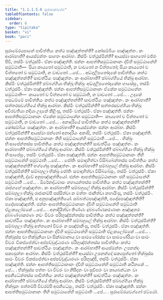 ```yaml
---
title: "1.1.1.5.6 සුරාපානවග්ග"
tableOfContents: false
sidebar:
  order: 6
type: "tipitaka"
basket: "vi"
book: "pari"
---
```



<DynamicBreadcrumb />

<Division number="104" book="pari">

<Paragraph number="174" book="pari">
සුරාමේරයපානේ පාචිත්තියං කත්ථ පඤ්ඤත්තන්ති? කෝසම්බියං පඤ්ඤත්තං. කං ආරබ්භාති? ආයස්මන්තං සාගතං ආරබ්භ. කිස්මිං වත්ථුස්මින්ති? ආයස්මා සාගතෝ මජ්ජං පිවි, තස්මිං වත්ථුස්මිං. ඒකා පඤ්ඤත්ති. ඡන්නං ආපත්තිසමුට්ඨානානං ද්වීහි සමුට්ඨානේහි සමුට්ඨාති—  සියා කායතෝ සමුට්ඨාති, න වාචතෝ න චිත්තතෝ; සියා කායතෝ ච චිත්තතෝ ච සමුට්ඨාති, න වාචතෝ …පේ… .
</Paragraph>

</Division>
<Division number="105" book="pari">

<Paragraph number="175" book="pari">
අඞ්ගුලිපතෝදකේ පාචිත්තියං කත්ථ පඤ්ඤත්තන්ති? සාවත්ථියං පඤ්ඤත්තං. කං ආරබ්භාති? ඡබ්බග්ගියේ භික්ඛූ ආරබ්භ. කිස්මිං වත්ථුස්මින්ති? ඡබ්බග්ගියා භික්ඛූ භික්ඛුං අඞ්ගුලිපතෝදකේන හාසේසුං, තස්මිං වත්ථුස්මිං. ඒකා පඤ්ඤත්ති. ඡන්නං ආපත්තිසමුට්ඨානානං ඒකේන සමුට්ඨානේන සමුට්ඨාති—  කායතෝ ච චිත්තතෝ ච සමුට්ඨාති, න වාචතෝ …පේ… .
</Paragraph>

</Division>
<Division number="106" book="pari">

<Paragraph number="176" book="pari">
උදකේ හසධම්මේ පාචිත්තියං කත්ථ පඤ්ඤත්තන්ති? සාවත්ථියං පඤ්ඤත්තං. කං ආරබ්භාති? සත්තරසවග්ගියේ භික්ඛූ ආරබ්භ. කිස්මිං වත්ථුස්මින්ති? සත්තරසවග්ගියා භික්ඛූ අචිරවතියා නදියා උදකේ කීළිංසු, තස්මිං වත්ථුස්මිං. ඒකා පඤ්ඤත්ති. ඡන්නං ආපත්තිසමුට්ඨානානං ඒකේන සමුට්ඨානේන සමුට්ඨාති—  කායතෝ ච චිත්තතෝ ච සමුට්ඨාති, න වාචතෝ …පේ… .
</Paragraph>

</Division>
<Division number="107" book="pari">

<Paragraph number="177" book="pari">
අනාදරියේ පාචිත්තියං කත්ථ පඤ්ඤත්තන්ති? කෝසම්බියං පඤ්ඤත්තං. කං ආරබ්භාති? ආයස්මන්තං ඡන්නං ආරබ්භ. කිස්මිං වත්ථුස්මින්ති? ආයස්මා ඡන්නෝ අනාදරියං අකාසි, තස්මිං වත්ථුස්මිං. ඒකා පඤ්ඤත්ති. ඡන්නං ආපත්තිසමුට්ඨානානං තීහි සමුට්ඨානේහි සමුට්ඨාති …පේ… .
</Paragraph>

</Division>
<Division number="108" book="pari">

<Paragraph number="178" book="pari">
භික්ඛුං භිංසාපේන්තස්ස පාචිත්තියං කත්ථ පඤ්ඤත්තන්ති? සාවත්ථියං පඤ්ඤත්තං. කං ආරබ්භාති? ඡබ්බග්ගියේ භික්ඛූ ආරබ්භ. කිස්මිං වත්ථුස්මින්ති? ඡබ්බග්ගියා භික්ඛූ භික්ඛුං භිංසාපේසුං, තස්මිං වත්ථුස්මිං. ඒකා පඤ්ඤත්ති. ඡන්නං ආපත්තිසමුට්ඨානානං තීහි සමුට්ඨානේහි සමුට්ඨාති …පේ… .
</Paragraph>

</Division>
<Division number="109" book="pari">

<Paragraph number="179" book="pari">
ජෝතිං සමාදහිත්වා විසිබ්බේන්තස්ස පාචිත්තියං කත්ථ පඤ්ඤත්තන්ති? භග්ගේසු පඤ්ඤත්තං. කං ආරබ්භාති? සම්බහුලේ භික්ඛූ ආරබ්භ. කිස්මිං වත්ථුස්මින්ති? සම්බහුලා භික්ඛූ ජෝතිං සමාදහිත්වා විසිබ්බේසුං, තස්මිං වත්ථුස්මිං. ඒකා පඤ්ඤත්ති, ද්වේ අනුපඤ්ඤත්තියෝ. ඡන්නං ආපත්තිසමුට්ඨානානං ඡහි සමුට්ඨානේහි සමුට්ඨාති …පේ… .
</Paragraph>

</Division>
<Division number="110" book="pari">

<Paragraph number="180" book="pari">
ඕරේනද්ධමාසං නහායන්තස්ස පාචිත්තියං කත්ථ පඤ්ඤත්තන්ති? රාජගහේ පඤ්ඤත්තං. කං ආරබ්භාති? සම්බහුලේ භික්ඛූ ආරබ්භ. කිස්මිං වත්ථුස්මින්ති? සම්බහුලා භික්ඛූ රාජානම්පි පස්සිත්වා න මත්තං ජානිත්වා නහායිංසු, තස්මිං වත්ථුස්මිං. ඒකා පඤ්ඤත්ති, ඡ අනුපඤ්ඤත්තියෝ. සබ්බත්ථපඤ්ඤත්ති, පදේසපඤ්ඤත්තීති? පදේසපඤ්ඤත්ති. ඡන්නං ආපත්තිසමුට්ඨානානං ද්වීහි සමුට්ඨානේහි සමුට්ඨාති ඒළකලෝමකේ …පේ… .
</Paragraph>

</Division>
<Division number="111" book="pari">

<Paragraph number="181" book="pari">
අනාදියිත්වා තිණ්ණං දුබ්බණ්ණකරණානං අඤ්ඤතරං දුබ්බණ්ණකරණං නවං චීවරං පරිභුඤ්ජන්තස්ස පාචිත්තියං කත්ථ පඤ්ඤත්තන්ති? සාවත්ථියං පඤ්ඤත්තං. කං ආරබ්භාති? සම්බහුලේ භික්ඛූ ආරබ්භ. කිස්මිං වත්ථුස්මින්ති? සම්බහුලා භික්ඛූ අත්තනෝ චීවරං න සඤ්ජානිංසු, තස්මිං වත්ථුස්මිං. ඒකා පඤ්ඤත්ති. ඡන්නං ආපත්තිසමුට්ඨානානං ද්වීහි සමුට්ඨානේහි සමුට්ඨාති ඒළකලෝමකේ …පේ… .
</Paragraph>

</Division>
<Division number="112" book="pari">

<Paragraph number="182" book="pari">
භික්ඛුස්ස වා භික්ඛුනියා වා සික්ඛමානාය වා සාමණේරස්ස වා සාමණේරියා වා සාමං චීවරං විකප්පේත්වා අප්පච්චුද්ධාරණං පරිභුඤ්ජන්තස්ස පාචිත්තියං කත්ථ පඤ්ඤත්තන්ති? සාවත්ථියං පඤ්ඤත්තං. කං ආරබ්භාති? ආයස්මන්තං උපනන්දං සක්‍යපුත්තං ආරබ්භ. කිස්මිං වත්ථුස්මින්ති? ආයස්මා උපනන්දෝ සක්‍යපුත්තෝ භික්ඛුස්ස සාමං චීවරං විකප්පේත්වා අප්පච්චුද්ධාරණං පරිභුඤ්ජි, තස්මිං වත්ථුස්මිං. ඒකා පඤ්ඤත්ති. ඡන්නං ආපත්තිසමුට්ඨානානං ද්වීහි සමුට්ඨානේහි සමුට්ඨාති කථිනකේ …පේ… .
</Paragraph>

</Division>
<Division number="113" book="pari">

<Paragraph number="183" book="pari">
භික්ඛුස්ස පත්තං වා චීවරං වා නිසීදනං වා සූචිඝරං වා කායබන්ධනං වා අපනිධේන්තස්ස පාචිත්තියං කත්ථ පඤ්ඤත්තන්ති? සාවත්ථියං පඤ්ඤත්තං. කං ආරබ්භාති? ඡබ්බග්ගියේ භික්ඛූ ආරබ්භ. කිස්මිං වත්ථුස්මින්ති? ඡබ්බග්ගියා භික්ඛූ භික්ඛූනං පත්තම්පි චීවරම්පි අපනිධේසුං, තස්මිං වත්ථුස්මිං. ඒකා පඤ්ඤත්ති. ඡන්නං ආපත්තිසමුට්ඨානානං තීහි සමුට්ඨානේහි සමුට්ඨාති …පේ… .

</Paragraph>
</Division>

<Paragraph number="184" type="center" book="pari">
සුරාමේරයවග්ගෝ ඡට්ඨෝ.
</Paragraph>